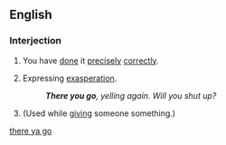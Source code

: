 <!--subst: of [[Template:sync]]-->
{{see|there you go}}
<!--If you edit this entry, please also edit [[there ya go]] to ensure these two entries remain synchronized.-->[[Category:Synchronized entries|there ya go]]
==English==

===Interjection===
{{en-intj|pos=[[there]] [[ya]] [[go]]}}

# {{informal|idiom}} You have [[done]] it [[precisely]] [[correctly]].
# {{informal|idiom}} Expressing [[exasperation]].
#: '''''There you go''', yelling again. Will you shut up?''
# {{informal|literal}} (Used while [[give|giving]] someone something.)